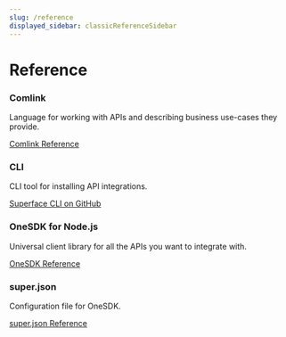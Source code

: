 ```yaml
---
slug: /reference
displayed_sidebar: classicReferenceSidebar
---
```


# Reference

<div class="row padding-bottom--lg">
  <div class="col col--6">
    <div class="card shadow">
      <div class="card__body">
        <h3>Comlink</h3>
        <p>
          Language for working with APIs and describing business use-cases they provide.
        </p>
      </div>
      <div class="card__footer">
        <a href="/docs/comlink" class="button button--primary button--block">Comlink Reference</a>
      </div>
    </div>
  </div>

  <div class="col col--6">
    <div class="card shadow">
      <div class="card__body">
        <h3>CLI</h3>
        <p>
          CLI tool for installing API integrations.
        </p>
      </div>
      <div class="card__footer">
        <a href="https://github.com/superfaceai/cli" class="button button--primary button--block">Superface CLI on GitHub</a>
      </div>
    </div>
  </div>
</div>

<div class="row padding-bottom--lg">
  <div class="col col--6">
    <div class="card shadow">
      <div class="card__body">
        <h3>OneSDK for Node.js</h3>
        <p>
          Universal client library for all the APIs you want to integrate with.
        </p>
      </div>
      <div class="card__footer">
        <a href="/docs/reference/one-sdk" class="button button--primary button--block">OneSDK Reference</a>
      </div>
    </div>
  </div>

  <div class="col col--6">
    <div class="card shadow">
      <div class="card__body">
        <h3>super.json</h3>
        <p>
          Configuration file for OneSDK.
        </p>
      </div>
      <div class="card__footer">
        <a href="/docs/reference/superjson" class="button button--primary button--block">super.json Reference</a>
      </div>
    </div>
  </div>
</div>
